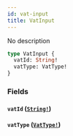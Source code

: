 ```yaml
---
id: vat-input
title: VatInput
---
```


No description

```graphql
type VatInput {
  vatId: String!
  vatType: VatType!
}
```

### Fields

#### `vatId` ([`String!`](/graphql/scalars/string))

#### `vatType` ([`VatType!`](/graphql/enums/vat-type))
